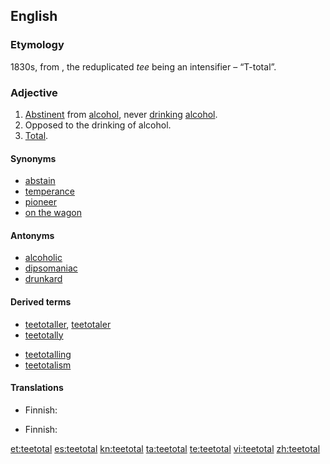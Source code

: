 ==English==

===Etymology===
1830s, from {{term|total}}, the reduplicated ''tee'' being an intensifier – “T-total”.

===Adjective===
{{en-adj}}

# [[abstinent|Abstinent]] from [[alcohol]], never [[drink]]ing [[alcohol]].
# Opposed to the drinking of alcohol.
# [[total|Total]].

====Synonyms====
* [[abstain]]
* [[temperance]]
* [[pioneer]]
* [[on the wagon]]

====Antonyms====
*[[alcoholic]]
*[[dipsomaniac]]
*[[drunkard]]

====Derived terms====
{{rel-top|terms derived from teetotal}}
* [[teetotaller]], [[teetotaler]]
* [[teetotally]]
{{rel-mid}}
* [[teetotalling]]
* [[teetotalism]]
{{rel-bottom}}

====Translations====
{{trans-top|abstinent from alcohol}}
* Finnish: {{t-|fi|raivoraitis}}
{{trans-mid}}
{{trans-bottom}}

{{trans-top|opposed to the drinking of alcohol}}
* Finnish: {{t-|fi|raivoraitis}}
{{trans-mid}}
{{trans-bottom}}

{{trans-top|total}}
{{trans-mid}}
{{trans-bottom}}

[[et:teetotal]]
[[es:teetotal]]
[[kn:teetotal]]
[[ta:teetotal]]
[[te:teetotal]]
[[vi:teetotal]]
[[zh:teetotal]]